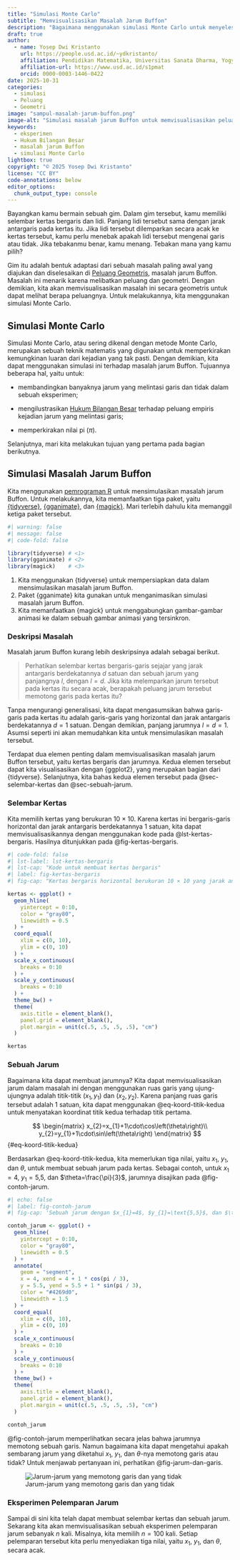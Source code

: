 ```yaml
---
title: "Simulasi Monte Carlo"
subtitle: "Memvisualisasikan Masalah Jarum Buffon"
description: "Bagaimana menggunakan simulasi Monte Carlo untuk menyelesaikan masalah jarum Buffon? Artikel ini akan mendemonstrasikan bagaimana memvisualisasikan dan menganimasikan simulasi Monte Carlo untuk masalah paling awal yang diajukan dan diselesaikan di Peluang Geometris, yaitu masalah jarum Buffon."
draft: true
author:
  - name: Yosep Dwi Kristanto
    url: https://people.usd.ac.id/~ydkristanto/
    affiliation: Pendidikan Matematika, Universitas Sanata Dharma, Yogyakarta
    affiliation-url: https://www.usd.ac.id/s1pmat
    orcid: 0000-0003-1446-0422
date: 2025-10-31
categories:
  - simulasi
  - Peluang
  - Geometri
image: "sampul-masalah-jarum-buffon.png"
image-alt: "Simulasi masalah jarum Buffon untuk memvisualisasikan peluang jarum melintasi garis"
keywords: 
  - eksperimen
  - Hukum Bilangan Besar
  - masalah jarum Buffon
  - simulasi Monte Carlo
lightbox: true
copyright: "© 2025 Yosep Dwi Kristanto"
license: "CC BY"
code-annotations: below
editor_options: 
  chunk_output_type: console
---
```


Bayangkan kamu bermain sebuah gim. Dalam gim tersebut, kamu memiliki selembar kertas bergaris dan lidi. Panjang lidi tersebut sama dengan jarak antargaris pada kertas itu. Jika lidi tersebut dilemparkan secara acak ke kertas tersebut, kamu perlu menebak apakah lidi tersebut mengenai garis atau tidak. Jika tebakanmu benar, kamu menang. Tebakan mana yang kamu pilih?

Gim itu adalah bentuk adaptasi dari sebuah masalah paling awal yang diajukan dan diselesaikan di [Peluang Geometris](https://doi.org/10.1007/s004070100038 "Nineteenth-Century Developments in Geometric Probability: J. J. Sylvester, M. W. Crofton, J.-É. Barbier, and J. Bertrand"){.external target="_blank"}, masalah jarum Buffon. Masalah ini menarik karena melibatkan peluang dan geometri. Dengan demikian, kita akan memvisualisasikan masalah ini secara geometris untuk dapat melihat berapa peluangnya. Untuk melakukannya, kita menggunakan simulasi Monte Carlo.

## Simulasi Monte Carlo {#sec-simulasi-monte-carlo}

Simulasi Monte Carlo, atau sering dikenal dengan metode Monte Carlo, merupakan sebuah teknik matematis yang digunakan untuk memperkirakan kemungkinan luaran dari kejadian yang tak pasti. Dengan demikian, kita dapat menggunakan simulasi ini terhadap masalah jarum Buffon. Tujuannya beberapa hal, yaitu untuk:

-   membandingkan banyaknya jarum yang melintasi garis dan tidak dalam sebuah eksperimen;

-   mengilustrasikan [Hukum Bilangan Besar](https://people.usd.ac.id/~ydkristanto/app/hukum-bil-besar/ "Hukum Bilangan Besar"){.external target="_blank"} terhadap peluang empiris kejadian jarum yang melintasi garis;

-   memperkirakan nilai pi ($\pi$).

Selanjutnya, mari kita melakukan tujuan yang pertama pada bagian berikutnya.

## Simulasi Masalah Jarum Buffon {#sec-simulasi-masalah-jarum-buffon}

Kita menggunakan [pemrograman R](https://www.R-project.org/ "R Foundation for Statistical Computing"){.external target="_blank"} untuk mensimulasikan masalah jarum Buffon. Untuk melakukannya, kita memanfaatkan tiga paket, yaitu [{tidyverse}](https://tidyverse.org/ "R packages for Data Science"){.external target="_blank"}, [{gganimate}](https://CRAN.R-project.org/package=gganimate "gganimate: A Grammar of Animated Graphics"){.external target="_blank"}, dan [{magick}](https://CRAN.R-project.org/package=magick "magick: Advanced Graphics and Image-Processing in R"){.external target="_blank"}. Mari terlebih dahulu kita memanggil ketiga paket tersebut.

```r
#| warning: false
#| message: false
#| code-fold: false

library(tidyverse) # <1>
library(gganimate) # <2>
library(magick)    # <3>

```

1.  Kita menggunakan {tidyverse} untuk mempersiapkan data dalam mensimulasikan masalah jarum Buffon.
2.  Paket {gganimate} kita gunakan untuk menganimasikan simulasi masalah jarum Buffon.
3.  Kita memanfaatkan {magick} untuk menggabungkan gambar-gambar animasi ke dalam sebuah gambar animasi yang tersinkron.

### Deskripsi Masalah {#sec-deskripsi-masalah}

Masalah jarum Buffon kurang lebih deskripsinya adalah sebagai berikut.

> Perhatikan selembar kertas bergaris-garis sejajar yang jarak antargaris berdekatannya $d$ satuan dan sebuah jarum yang panjangnya $l$, dengan $l = d$. Jika kita melemparkan jarum tersebut pada kertas itu secara acak, berapakah peluang jarum tersebut memotong garis pada kertas itu?

Tanpa mengurangi generalisasi, kita dapat mengasumsikan bahwa garis-garis pada kertas itu adalah garis-garis yang horizontal dan jarak antargaris berdekatannya $d=1$ satuan. Dengan demikian, panjang jarumnya $l = d = 1$. Asumsi seperti ini akan memudahkan kita untuk mensimulasikan masalah tersebut.

Terdapat dua elemen penting dalam memvisualisasikan masalah jarum Buffon tersebut, yaitu kertas bergaris dan jarumnya. Kedua elemen tersebut dapat kita visualisasikan dengan {ggplot2}, yang merupakan bagian dari {tidyverse}. Selanjutnya, kita bahas kedua elemen tersebut pada @sec-selembar-kertas dan @sec-sebuah-jarum.

### Selembar Kertas {#sec-selembar-kertas}

Kita memilih kertas yang berukuran 10 × 10. Karena kertas ini bergaris-garis horizontal dan jarak antargaris berdekatannya 1 satuan, kita dapat memvisualisasikannya dengan menggunakan kode pada @lst-kertas-bergaris. Hasilnya ditunjukkan pada @fig-kertas-bergaris.

```r
#| code-fold: false
#| lst-label: lst-kertas-bergaris
#| lst-cap: "Kode untuk membuat kertas bergaris"
#| label: fig-kertas-bergaris
#| fig-cap: "Kertas bergaris horizontal berukuran 10 × 10 yang jarak antargarisnya 1 satuan"

kertas <- ggplot() + 
  geom_hline(
    yintercept = 0:10,
    color = "gray80",
    linewidth = 0.5
  ) + 
  coord_equal(
    xlim = c(0, 10),
    ylim = c(0, 10)
  ) + 
  scale_x_continuous(
    breaks = 0:10
  ) + 
  scale_y_continuous(
    breaks = 0:10
  ) + 
  theme_bw() + 
  theme(
    axis.title = element_blank(),
    panel.grid = element_blank(),
    plot.margin = unit(c(.5, .5, .5, .5), "cm")
  )

kertas

```

### Sebuah Jarum {#sec-sebuah-jarum}

Bagaimana kita dapat membuat jarumnya? Kita dapat memvisualisasikan jarum dalam masalah ini dengan menggunakan ruas garis yang ujung-ujungnya adalah titik-titik $\left( x_{1}, y_{1} \right)$ dan $\left( x_{2}, y_{2} \right)$. Karena panjang ruas garis tersebut adalah 1 satuan, kita dapat menggunakan @eq-koord-titik-kedua untuk menyatakan koordinat titik kedua terhadap titik pertama.

$$
\begin{matrix}
x_{2}=x_{1}+1\cdot\cos\left(\theta\right)\\
y_{2}=y_{1}+1\cdot\sin\left(\theta\right)
\end{matrix}
$$ {#eq-koord-titik-kedua}

Berdasarkan @eq-koord-titik-kedua, kita memerlukan tiga nilai, yaitu $x_{1}$, $y_{1}$, dan $\theta$, untuk membuat sebuah jarum pada kertas. Sebagai contoh, untuk $x_{1}=4$, $y_{1}=\text{5,5}$, dan $\theta=\frac{\pi}{3}$, jarumnya disajikan pada @fig-contoh-jarum.

```r
#| echo: false
#| label: fig-contoh-jarum
#| fig-cap: 'Sebuah jarum dengan $x_{1}=4$, $y_{1}=\text{5,5}$, dan $\theta=\frac{\pi}{3}$'

contoh_jarum <- ggplot() + 
  geom_hline(
    yintercept = 0:10,
    color = "gray80",
    linewidth = 0.5
  ) + 
  annotate(
    geom = "segment",
    x = 4, xend = 4 + 1 * cos(pi / 3),
    y = 5.5, yend = 5.5 + 1 * sin(pi / 3),
    color = "#4269d0",
    linewidth = 1.5
  ) + 
  coord_equal(
    xlim = c(0, 10),
    ylim = c(0, 10)
  ) + 
  scale_x_continuous(
    breaks = 0:10
  ) + 
  scale_y_continuous(
    breaks = 0:10
  ) + 
  theme_bw() + 
  theme(
    axis.title = element_blank(),
    panel.grid = element_blank(),
    plot.margin = unit(c(.5, .5, .5, .5), "cm")
  )

contoh_jarum

```

@fig-contoh-jarum memperlihatkan secara jelas bahwa jarumnya memotong sebuah garis. Namun bagaimana kita dapat mengetahui apakah sembarang jarum yang diketahui $x_{1}$, $y_{1}$, dan $\theta$-nya memotong garis atau tidak? Untuk menjawab pertanyaan ini, perhatikan @fig-jarum-dan-garis.

![Jarum-jarum yang memotong garis dan yang tidak](aset/jarum-dan-garis-01.png){#fig-jarum-dan-garis}

### Eksperimen Pelemparan Jarum {#sec-eksperimen-pelemparan-jarum}

Sampai di sini kita telah dapat membuat selembar kertas dan sebuah jarum. Sekarang kita akan memvisualisasikan sebuah eksperimen pelemparan jarum sebanyak $n$ kali. Misalnya, kita memilih $n = 100$ kali. Setiap pelemparan tersebut kita perlu menyediakan tiga nilai, yaitu $x_{1}$, $y_{1}$, dan $\theta$, secara acak.
